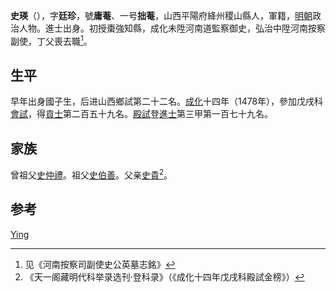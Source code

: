{{明清人物信息框
| 姓名 = 史瑛
| 原名 =
| 圖片名稱= 
| 圖片大小 =
| 圖片說明 = 
| 最高職務 =河南按察司副使
| 國家 = 大明 
| 爵位 =
| 籍貫 = 山西平陽府稷山縣
| 族裔 = 
| 字號 = 
| 諡號 =
| 出生日期 = 正統十四年
| 出生地點 = <!---山西稷山縣--->
| 逝世日期 = 嘉靖五年十二月二十七日
| 逝世地點 = 
| 墓葬 =
| 配偶 = 
| 親屬 = 
| 出身 =
* 成化十四年戊戌科同進士出身
| 經歷 =
| 著作 =  
}}
'''史瑛'''（{{bd|1449年||1526年|catIdx=}}），字'''廷珍'''，號'''庸菴'''、一号'''拙菴'''，山西平陽府絳州稷山縣人，軍籍，[[明朝|明朝]]政治人物。進士出身。初授棗強知縣，成化未陞河南道監察御史，弘治中陞河南按察副使，丁父喪去職<ref>见《河南按察司副使史公英墓志銘》</ref>。

== 生平 ==
早年出身國子生，后进山西鄉試第二十二名。[[成化|成化]]十四年（1478年），參加戊戌科[[會試|會試]]，得[[貢士|貢士]]第二百五十九名。[[殿試|殿試]]登[[進士|進士]]第三甲第一百七十九名。

== 家族 ==
曾祖父[[史仲禮|史仲禮]]。祖父[[史伯善|史伯善]]。父亲[[史貴|史貴]]<ref>《天一阁藏明代科举录选刊·登科录》（《成化十四年戊戌科殿試金榜》）</ref>。

==参考==
{{reflist}}

{{成化十四年戊戌科殿試金榜}}

{{Authority control}}

{{DEFAULTSORT:Shi}}
[[Category:史姓|Ying]]


{{明朝人物小作品}}